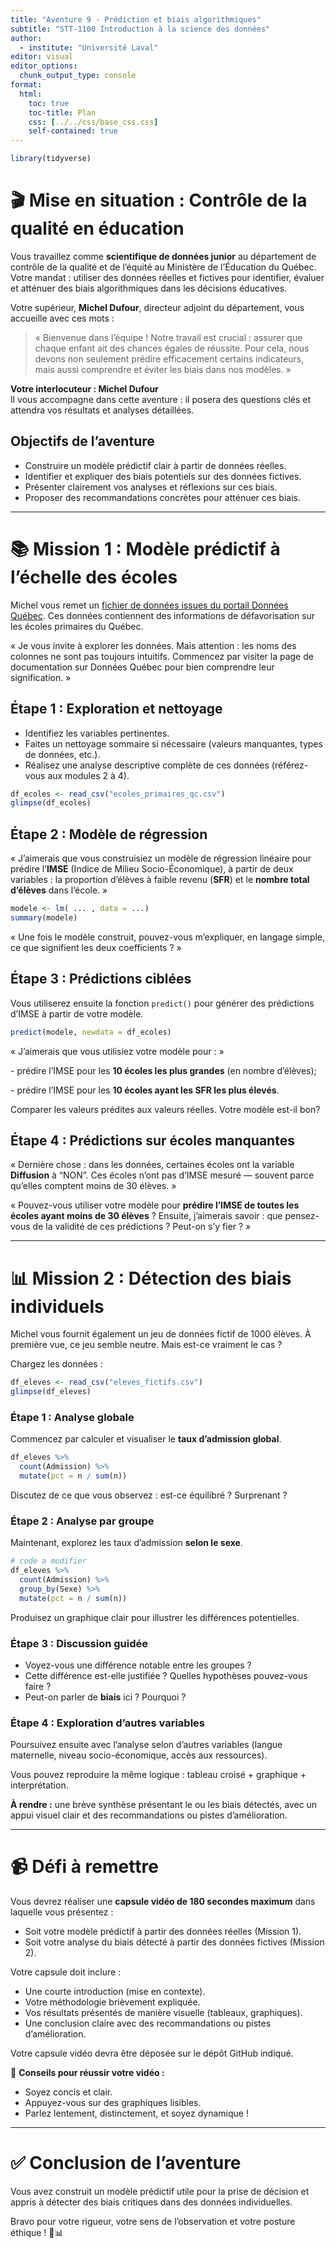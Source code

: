 ```yaml
---
title: "Aventure 9 - Prédiction et biais algorithmiques"
subtitle: "STT-1100 Introduction à la science des données"
author:
  - institute: "Université Laval"
editor: visual
editor_options:
  chunk_output_type: console
format:
  html:
    toc: true
    toc-title: Plan
    css: [../../css/base_css.css]
    self-contained: true
---
```


```r
library(tidyverse)
```

# 🎬 Mise en situation : Contrôle de la qualité en éducation

Vous travaillez comme **scientifique de données junior** au département de contrôle de la qualité et de l'équité au Ministère de l'Éducation du Québec. Votre mandat : utiliser des données réelles et fictives pour identifier, évaluer et atténuer des biais algorithmiques dans les décisions éducatives.

Votre supérieur, **Michel Dufour**, directeur adjoint du département, vous accueille avec ces mots :

> « Bienvenue dans l’équipe ! Notre travail est crucial : assurer que chaque enfant ait des chances égales de réussite. Pour cela, nous devons non seulement prédire efficacement certains indicateurs, mais aussi comprendre et éviter les biais dans nos modèles. »

::: callout-note
**Votre interlocuteur : Michel Dufour**\
Il vous accompagne dans cette aventure : il posera des questions clés et attendra vos résultats et analyses détaillées.
:::

## Objectifs de l'aventure

-   Construire un modèle prédictif clair à partir de données réelles.
-   Identifier et expliquer des biais potentiels sur des données fictives.
-   Présenter clairement vos analyses et réflexions sur ces biais.
-   Proposer des recommandations concrètes pour atténuer ces biais.

------------------------------------------------------------------------

# 📚 Mission 1 : Modèle prédictif à l'échelle des écoles

Michel vous remet un [fichier de données issues du portail Données Québec](https://www.donneesquebec.ca/recherche/dataset/indices-de-defavorisation/resource/6c5d4a5d-ba3b-40a6-b570-916f43ab622c). Ces données contiennent des informations de défavorisation sur les écoles primaires du Québec.

::: {.callout-important title="🧑‍💼 - Michel vous explique"}
« Je vous invite à explorer les données. Mais attention : les noms des colonnes ne sont pas toujours intuitifs. Commencez par visiter la page de documentation sur Données Québec pour bien comprendre leur signification. »
:::

## Étape 1 : Exploration et nettoyage

-   Identifiez les variables pertinentes.
-   Faites un nettoyage sommaire si nécessaire (valeurs manquantes, types de données, etc.).
-   Réalisez une analyse descriptive complète de ces données (référez-vous aux modules 2 à 4).

```r
df_ecoles <- read_csv("ecoles_primaires_qc.csv")
glimpse(df_ecoles)
```

## Étape 2 : Modèle de régression

::: {.callout-important title="🧑‍💼 - Michel vous demande"}
« J’aimerais que vous construisiez un modèle de régression linéaire pour prédire l’**IMSE** (Indice de Milieu Socio-Économique), à partir de deux variables : la proportion d’élèves à faible revenu (**SFR**) et le **nombre total d’élèves** dans l’école. »
:::

```r
modele <- lm( ... , data = ...)
summary(modele)
```

::: {.callout-important title="🧑‍💼 - Michel vous interroge"}
« Une fois le modèle construit, pouvez-vous m’expliquer, en langage simple, ce que signifient les deux coefficients ? »
:::

## Étape 3 : Prédictions ciblées

Vous utiliserez ensuite la fonction `predict()` pour générer des prédictions d’IMSE à partir de votre modèle.

```r
predict(modele, newdata = df_ecoles)
```

::: {.callout-important title="🧑‍💼 - Michel précise"}
« J’aimerais que vous utilisiez votre modèle pour : »

\- prédire l’IMSE pour les **10 écoles les plus grandes** (en nombre d’élèves);

\- prédire l’IMSE pour les **10 écoles ayant les SFR les plus élevés**.

Comparer les valeurs prédites aux valeurs réelles. Votre modèle est-il bon?
:::

## Étape 4 : Prédictions sur écoles manquantes

::: {.callout-important title="🧑‍💼 - Michel ajoute"}
« Dernière chose : dans les données, certaines écoles ont la variable **Diffusion** à "NON". Ces écoles n’ont pas d’IMSE mesuré — souvent parce qu’elles comptent moins de 30 élèves. »

« Pouvez-vous utiliser votre modèle pour **prédire l’IMSE de toutes les écoles ayant moins de 30 élèves** ? Ensuite, j’aimerais savoir : que pensez-vous de la validité de ces prédictions ? Peut-on s’y fier ? »
:::

------------------------------------------------------------------------

# 📊 Mission 2 : Détection des biais individuels

Michel vous fournit également un jeu de données fictif de 1000 élèves. À première vue, ce jeu semble neutre. Mais est-ce vraiment le cas ?

Chargez les données :

```r
df_eleves <- read_csv("eleves_fictifs.csv")
glimpse(df_eleves)
```

### Étape 1 : Analyse globale

Commencez par calculer et visualiser le **taux d’admission global**.

```r
df_eleves %>%
  count(Admission) %>%
  mutate(pct = n / sum(n))
```

Discutez de ce que vous observez : est-ce équilibré ? Surprenant ?

### Étape 2 : Analyse par groupe

Maintenant, explorez les taux d’admission **selon le sexe**.

```r
# code a modifier
df_eleves %>%
  count(Admission) %>%
  group_by(Sexe) %>%
  mutate(pct = n / sum(n))
```

Produisez un graphique clair pour illustrer les différences potentielles.


### Étape 3 : Discussion guidée

-   Voyez-vous une différence notable entre les groupes ?
-   Cette différence est-elle justifiée ? Quelles hypothèses pouvez-vous faire ?
-   Peut-on parler de **biais** ici ? Pourquoi ?

### Étape 4 : Exploration d'autres variables

Poursuivez ensuite avec l’analyse selon d’autres variables (langue maternelle, niveau socio-économique, accès aux ressources).

Vous pouvez reproduire la même logique : tableau croisé + graphique + interprétation.

**À rendre :** une brève synthèse présentant le ou les biais détectés, avec un appui visuel clair et des recommandations ou pistes d’amélioration.

------------------------------------------------------------------------

# 📹 Défi à remettre

Vous devrez réaliser une **capsule vidéo de 180 secondes maximum** dans laquelle vous présentez :

-   Soit votre modèle prédictif à partir des données réelles (Mission 1).
-   Soit votre analyse du biais détecté à partir des données fictives (Mission 2).

Votre capsule doit inclure :

-   Une courte introduction (mise en contexte).
-   Votre méthodologie brièvement expliquée.
-   Vos résultats présentés de manière visuelle (tableaux, graphiques).
-   Une conclusion claire avec des recommandations ou pistes d'amélioration.

Votre capsule vidéo devra être déposée sur le dépôt GitHub indiqué.

::: callout-tip
🎯 **Conseils pour réussir votre vidéo :**

- Soyez concis et clair. 
- Appuyez-vous sur des graphiques lisibles.
- Parlez lentement, distinctement, et soyez dynamique !
:::

------------------------------------------------------------------------

# ✅ Conclusion de l'aventure

Vous avez construit un modèle prédictif utile pour la prise de décision et appris à détecter des biais critiques dans des données individuelles.

Bravo pour votre rigueur, votre sens de l’observation et votre posture éthique ! 🎉📊
